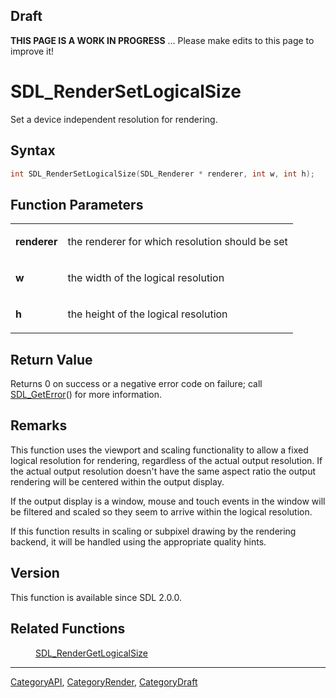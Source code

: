 
== Draft ==


'''THIS PAGE IS A WORK IN PROGRESS''' ... Please make edits to this page to improve it!


<!-- #*^*^*^*^*See https://wiki.libsdl.org/SGFunctions for details on editing this page*^*^*^*^* -->


= SDL_RenderSetLogicalSize =

Set a device independent resolution for rendering.

== Syntax ==

<syntaxhighlight lang='c'>
int SDL_RenderSetLogicalSize(SDL_Renderer * renderer, int w, int h);
</syntaxhighlight>

== Function Parameters ==

{|
|'''renderer'''
|the renderer for which resolution should be set
|-
|'''w'''
|the width of the logical resolution
|-
|'''h'''
|the height of the logical resolution
|}

== Return Value ==

Returns 0 on success or a negative error code on failure; call
[[SDL_GetError]]() for more information.



== Remarks ==

This function uses the viewport and scaling functionality to allow a fixed
logical resolution for rendering, regardless of the actual output
resolution. If the actual output resolution doesn't have the same aspect
ratio the output rendering will be centered within the output display.

If the output display is a window, mouse and touch events in the window
will be filtered and scaled so they seem to arrive within the logical
resolution.

If this function results in scaling or subpixel drawing by the rendering
backend, it will be handled using the appropriate quality hints.

== Version ==

This function is available since SDL 2.0.0.



== Related Functions ==

:[[SDL_RenderGetLogicalSize]]

----
[[CategoryAPI]], [[CategoryRender]], [[CategoryDraft]]


